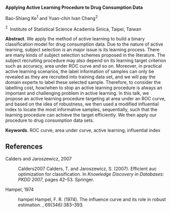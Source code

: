 <span>**Applying Active Learning Procedure to Drug Consumption
Data**</span>

Bao-Shiang Ke$^1$ and Yuan-chin Ivan Chang$^2$

$^2 \;$ Institute of Statistical Science Academia Sinica, Taipei, Taiwan

<span>**Abstract**</span>. We apply the method of active learning to
build a binary classification model for drug consumption data. Due to
the nature of active learning, subject selection is an major issue is
its learning process. There are many kinds of subject selection schemes
proposed in the literature. The subject recruiting procedure may also
depend on its learning target criterion such as accuracy, area under ROC
curve and so on. Moreover, in practical active learning scenarios, the
label information of samples can only be revealed as they are recruited
into training data set, and we will pay the domain experts to label
these selected sample. Therefore, to consider the labelling cost,
how/when to stop an active learning procedure is always an important and
challenging problem in active learning. In this talk, we propose an
active learning procedure targeting at area under an ROC curve, and
based on the idea of robustness, we then used a modified influential
index to locate the most informative samples, sequentially, such that
the learning procedure can achieve the target efficiently. We then apply
our procedure to drug consumption data sets.

<span>**Keywords**</span>. ROC curve, area under curve, active learning,
influential index

References {#references .unnumbered}
----------

Calders and Jaroszewicz, 2007

:   <span>Calders2007</span> Calders, T. and Jaroszewicz, S. (2007).
    Efficient auc optimization for classification. In <span>*Knowledge
    Discovery in Databases: PKDD 2007*</span>, pages 42–53. Springer.

Hampel, 1974

:   <span>hampel</span> Hampel, F. R. (1974). The influence curve and
    its role in robust estimation. , 69(346):383–393.


